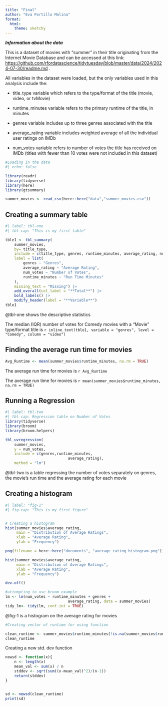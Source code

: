 ```yaml
---
title: "Final"
author: "Eva Portillo Molina"
format: 
  html:
    theme: sketchy
---
```


***Information about the data***

This is a dataset of movies with "summer" in their title originating from the Internet Movie Database and can be accessed at this link: <https://github.com/rfordatascience/tidytuesday/blob/master/data/2024/2024-07-30/readme.md> .

All variables in the dataset were loaded, but the only variables used in this analysis include the:

-   title_type variable which refers to the type/format of the title (movie, video, or tvMovie)

-   runtime_minutes variable refers to the primary runtime of the title, in minutes

-   genres variable includes up to three genres associated with the title

-   average_rating variable includes weighted average of all the individual user ratings on IMDb

-   num_votes variable refers to number of votes the title has received on IMDb (titles with fewer than 10 votes were not included in this dataset)

```r
#Loading in the data
#| echo: false

library(readr)
library(tidyverse)
library(here)
library(gtsummary)

summer_movies <- read_csv(here::here("data","summer_movies.csv"))

```

## Creating a summary table

```r
#| label: tbl-one
#| tbl-cap: "This is my first table"

tble1 <- tbl_summary(
	summer_movies,
	by= title_type,
	include = c(title_type, genres, runtime_minutes, average_rating, num_votes),
	label = list(
		genres ~ "Genres",
		average_rating ~ "Average Rating",
		num_votes ~ "Number of Votes",
		runtime_minutes ~ "Run Time Minutes"
	),
	missing_text = "Missing") |>
	add_overall(col_label = "**Total**") |>
	bold_labels() |>
	modify_header(label = "**Variable**")
tble1

```

@tbl-one shows the descriptive statistics

The median (IQR) number of votes for Comedy movies with a "Movie" type/format title is `r inline_text(tble1, variable = "genres", level = "Comedy", column = "video")`

## Finding the average run time for movies

```r
Avg_Runtime <- mean(summer_movies$runtime_minutes, na.rm = TRUE)

```

The average run time for movies is `r Avg_Runtime`

The average run time for movies is `r mean(summer_movies$runtime_minutes, na.rm = TRUE)`

## Running a Regression

```r
#| label: tbl-two
#| tbl-cap: Regression table on Number of Votes
library(tidyverse)
library(broom)
library(broom.helpers)

tbl_uvregression(
	summer_movies,
	y = num_votes,
	include = c(genres,runtime_minutes, 
							average_rating),
	method = "lm")

```

@tbl-two is a table regressing the number of votes separately on genres, the movie's run time and the average rating for each movie

## Creating a histogram

```r
#| label: "fig-1"
#| fig-cap: "This is my first figure"


# Creating a histogram 
hist(summer_movies$average_rating,
     main = "Distribution of Average Ratings",
     xlab = "Average Rating",
     ylab = "Frequency")

png(filename = here::here("documents", "average_rating_histogram.png"))

hist(summer_movies$average_rating,
     main = "Distribution of Average Ratings",
     xlab = "Average Rating",
     ylab = "Frequency")

dev.off()

#attempting to use broom example
lm <- lm(num_votes ~ runtime_minutes + genres +
							average_rating, data = summer_movies)
tidy_lm<- tidy(lm, conf.int = TRUE)


```

@fig-1 is a histogram on the average rating for movies

```r
#Creating vector of runtime for using function

clean_runtime <- summer_movies$runtime_minutes[!is.na(summer_movies$runtime_minutes)]
clean_runtime
```

Creating a new std. dev function

```r


newsd <- function(x){
	n <- length(x)
	mean_val <- sum(x) / n
	stddev <- sqrt(sum((x-mean_val)^2)/(n-1))
	return(stddev)
}


sd <- newsd(clean_runtime)
print(sd) 



```
